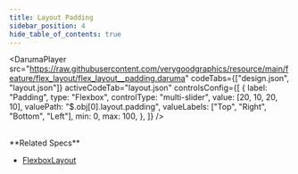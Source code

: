 ```yaml
---
title: Layout Padding
sidebar_position: 4
hide_table_of_contents: true
---
```


<DarumaPlayer
  src="https://raw.githubusercontent.com/verygoodgraphics/resource/main/feature/flex_layout/flex_layout__padding.daruma"
  codeTabs={["design.json", "layout.json"]}
  activeCodeTab="layout.json"
  controlsConfig={[
    {
      label: "Padding",
      type: "Flexbox",
      controlType: "multi-slider",
      value: [20, 10, 20, 10],
      valuePath: "$.obj[0].layout.padding",
      valueLabels: ["Top", "Right", "Bottom", "Left"],
      min: 0,
      max: 100,
    },
  ]}
/>

<br />
**Related Specs**

- [FlexboxLayout](specs/layout/flexbox-layout#padding)

